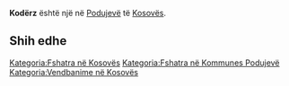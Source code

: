 {{Fshat në 
 | Emri                = Kodërz
 | EmriAlt                = 
 | NAME_SHORT_FORM=      
 | NAME_GENERIC=      
 | NAME_SORT_NAME_RO=      KODERZ
 | FULL_NAME_RO = Kodërz
 | FULL_NAME_ND_RO=Koderz
 | SORT_NAME_RG=KODERZ
 | FULL_NAME_RG=Kodërz
 | FULL_NAME_ND_RG=Koderz
 | SRP_NAME_SHORT_FORM=      
 | SRP_NAME_GENERIC=      
 | SRP_NAME_SORT_NAME_RO=      
 | SRP_FULL_NAME_RO = 
 | SRP_FULL_NAME_ND_RO=
 | SRP_SORT_NAME_RG=
 | SRP_FULL_NAME_RG=
 | SRP_FULL_NAME_ND_RG=
 | Emri (Rasa dhanore) = 
 | Figura              = 
 | Shteti              = Kosovo
 | Komuna              = Podujevë
 | Kodi postar         = 
 | Sipërfaqja          = 

 | Popullsia           = 

 | Regj. i popullsisë  = 
 | Dend. e popullsisë  = 
 | Faqja zyrtare       = 
 <!--- Koordinatat ----> 
 | Gjerësia            = 42.838268
 | Gjatësia            = 21.161465
 | Lartësia            = 
}}
'''Kodërz''' është një [[]] në [[Podujevë]] të [[Kosovës]].

<!-- == Gjeografia == -->
<!-- == Historia == -->
<!-- == Demografia == -->
== Shih edhe ==
{{Komuna Podujevë}}
{{Kosovo-Administrata-Cung}}

[[Kategoria:Fshatra në Kosovës]]
[[Kategoria:Fshatra në Kommunes Podujevë]]
[[Kategoria:Vendbanime në Kosovës]]